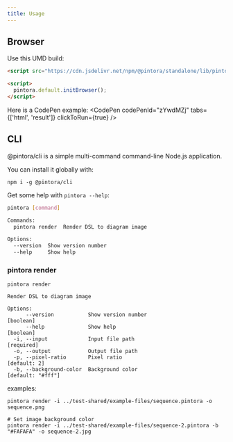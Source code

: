 ```yaml
---
title: Usage
---
```


## Browser

Use this UMD build:

```html
<script src="https://cdn.jsdelivr.net/npm/@pintora/standalone/lib/pintora-standalone.umd.js"></script>

<script>
  pintora.default.initBrowser();
</script>
```


<!-- Here is a [CodePen example](https://codepen.io/hikerpig/pen/zYwdMZj). -->

Here is a CodePen example:
<CodePen codePenId="zYwdMZj" tabs={['html', 'result']} clickToRun={true} />

## CLI

@pintora/cli is a simple multi-command command-line Node.js application.

You can install it globally with:

```
npm i -g @pintora/cli
```

Get some help with `pintora --help`:

```bash
pintora [command]

Commands:
  pintora render  Render DSL to diagram image

Options:
  --version  Show version number                                       [boolean]
  --help     Show help                                                 [boolean]
```

### pintora render

```
pintora render

Render DSL to diagram image

Options:
      --version           Show version number                          [boolean]
      --help              Show help                                    [boolean]
  -i, --input             Input file path                             [required]
  -o, --output            Output file path
  -p, --pixel-ratio       Pixel ratio                               [default: 2]
  -b, --background-color  Background color                     [default: "#fff"]
```

examples:

```
pintora render -i ../test-shared/example-files/sequence.pintora -o sequence.png

# Set image background color
pintora render -i ../test-shared/example-files/sequence-2.pintora -b "#FAFAFA" -o sequence-2.jpg
```
